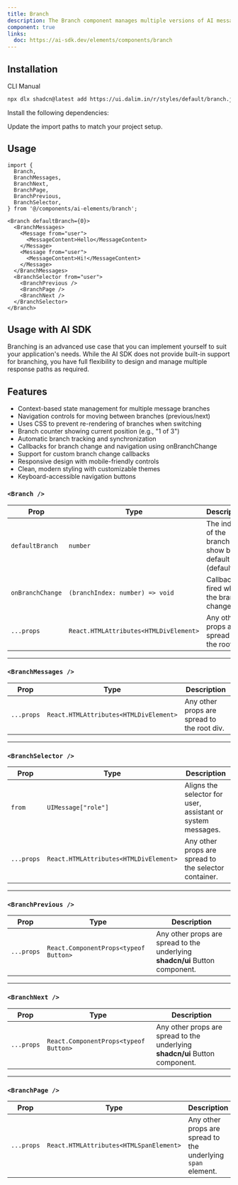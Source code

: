 ```yaml
---
title: Branch
description: The Branch component manages multiple versions of AI messages, allowing users to navigate between different response branches. It provides a clean, modern interface with customizable themes and keyboard-accessible navigation buttons.
component: true
links:
  doc: https://ai-sdk.dev/elements/components/branch
---
```


<ComponentPreview
  name="branch-default"
  className="[&_.preview>[data-orientation=vertical]]:sm:max-w-[80%] **:[.preview]:min-h-[300px]"
  description="A set of action buttons with tooltips"
  align="start"
/>

## Installation

<CodeTabs>

<TabsList>
  <TabsTrigger value="cli">CLI</TabsTrigger>
  <TabsTrigger value="manual">Manual</TabsTrigger>
</TabsList>

<TabsContent value="cli">

```bash
npx dlx shadcn@latest add https://ui.dalim.in/r/styles/default/branch.json
```

</TabsContent>

<TabsContent value="manual">

<Steps>

<Step>Install the following dependencies:</Step>
 
<ComponentSource name="branch" title="components/ui/ai/branch.tsx" />

<Step>Update the import paths to match your project setup.</Step>

</Steps>

</TabsContent>

</CodeTabs>

## Usage

```tsx showLineNumbers
import {
  Branch,
  BranchMessages,
  BranchNext,
  BranchPage,
  BranchPrevious,
  BranchSelector,
} from '@/components/ai-elements/branch';
```

```tsx showLineNumbers
<Branch defaultBranch={0}>
  <BranchMessages>
    <Message from="user">
      <MessageContent>Hello</MessageContent>
    </Message>
    <Message from="user">
      <MessageContent>Hi!</MessageContent>
    </Message>
  </BranchMessages>
  <BranchSelector from="user">
    <BranchPrevious />
    <BranchPage />
    <BranchNext />
  </BranchSelector>
</Branch>
``` 

## Usage with AI SDK

Branching is an advanced use case that you can implement yourself to suit your application's needs. While the AI SDK does not provide built-in support for branching, you have full flexibility to design and manage multiple response paths as required.

## Features

- Context-based state management for multiple message branches
- Navigation controls for moving between branches (previous/next)
- Uses CSS to prevent re-rendering of branches when switching
- Branch counter showing current position (e.g., "1 of 3")
- Automatic branch tracking and synchronization
- Callbacks for branch change and navigation using onBranchChange
- Support for custom branch change callbacks
- Responsive design with mobile-friendly controls
- Clean, modern styling with customizable themes
- Keyboard-accessible navigation buttons


### `<Branch />`

| Prop            | Type                                   | Description                                                                 |
|-----------------|----------------------------------------|-----------------------------------------------------------------------------|
| `defaultBranch` | `number`                               | The index of the branch to show by default (default: `0`).                  |
| `onBranchChange`| `(branchIndex: number) => void`        | Callback fired when the branch changes.                                     |
| `...props`      | `React.HTMLAttributes<HTMLDivElement>` | Any other props are spread to the root div.                                 |

---

### `<BranchMessages />`

| Prop       | Type                                   | Description                                         |
|------------|----------------------------------------|-----------------------------------------------------|
| `...props` | `React.HTMLAttributes<HTMLDivElement>` | Any other props are spread to the root div.         |

---

### `<BranchSelector />`

| Prop       | Type                                   | Description                                                              |
|------------|----------------------------------------|--------------------------------------------------------------------------|
| `from`     | `UIMessage["role"]`                    | Aligns the selector for user, assistant or system messages.              |
| `...props` | `React.HTMLAttributes<HTMLDivElement>` | Any other props are spread to the selector container.                    |

---

### `<BranchPrevious />`

| Prop       | Type                                   | Description                                                                          |
|------------|----------------------------------------|--------------------------------------------------------------------------------------|
| `...props` | `React.ComponentProps<typeof Button>`  | Any other props are spread to the underlying **shadcn/ui** Button component.         |

---

### `<BranchNext />`

| Prop       | Type                                   | Description                                                                          |
|------------|----------------------------------------|--------------------------------------------------------------------------------------|
| `...props` | `React.ComponentProps<typeof Button>`  | Any other props are spread to the underlying **shadcn/ui** Button component.         |

---

### `<BranchPage />`

| Prop       | Type                                      | Description                                                        |
|------------|-------------------------------------------|--------------------------------------------------------------------|
| `...props` | `React.HTMLAttributes<HTMLSpanElement>`   | Any other props are spread to the underlying `span` element.       |
